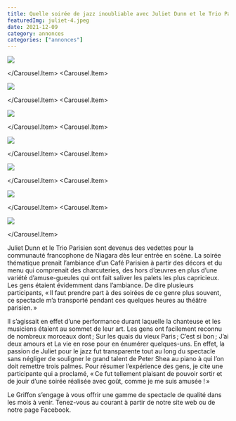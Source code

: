 ```yaml
---
title: Quelle soirée de jazz inoubliable avec Juliet Dunn et le Trio Parisien!
featuredImg: juliet-4.jpeg
date: 2021-12-09
category: annonces
categories: ["annonces"]
---
```


<Carousel className="mb-5">
<Carousel.Item>

![](./accordeon.jpeg)

</Carousel.Item>
<Carousel.Item>

![](./basse-1.jpeg)

</Carousel.Item>
<Carousel.Item>

![](./batteur.jpeg)

</Carousel.Item>
<Carousel.Item>

![](./foule.jpeg)

</Carousel.Item>
<Carousel.Item>

![](./juliet-1.jpeg)

</Carousel.Item>
<Carousel.Item>

![](./juliet-4.jpeg)

</Carousel.Item>
<Carousel.Item>

![](./trio-parisien.jpeg)

</Carousel.Item>
</Carousel>

Juliet Dunn et le Trio Parisien sont devenus des vedettes pour la communauté francophone de Niagara dès leur entrée en scène. La soirée thématique prenait l’ambiance d’un Café Parisien à partir des décors et du menu qui comprenait des charcuteries, des hors d’œuvres en plus d’une variété d’amuse-gueules qui ont fait saliver les palets les plus capricieux. Les gens étaient évidemment dans l’ambiance. De dire plusieurs participants, « Il faut prendre part à des soirées de ce genre plus souvent, ce spectacle m’a transporté pendant ces quelques heures au théâtre parisien. »

Il s’agissait en effet d’une performance durant laquelle la chanteuse et les musiciens étaient au sommet de leur art. Les gens ont facilement reconnu de nombreux morceaux dont ; Sur les quais du vieux Paris ; C’est si bon ; J’ai deux amours et La vie en rose pour en énumérer quelques-uns. En effet, la passion de Juliet pour le jazz fut transparente tout au long du spectacle sans négliger de souligner le grand talent de Peter Shea au piano à qui l’on doit remettre trois palmes. Pour résumer l’expérience des gens, je cite une participante qui a proclamé, « Ce fut tellement plaisant de pouvoir sortir et de jouir d’une soirée réalisée avec goût, comme je me suis amusée ! »

Le Griffon s’engage à vous offrir une gamme de spectacle de qualité dans les mois à venir. Tenez-vous au courant à partir de notre site web ou de notre page Facebook.
